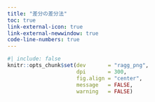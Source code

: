 ```yaml
---
title: "差分の差分法"
toc: true
link-external-icon: true
link-external-newwindow: true
code-line-numbers: true
---
```


```r
#| include: false
knitr::opts_chunk$set(dev       = "ragg_png",
                      dpi       = 300,
                      fig.align = "center",
                      message   = FALSE,
                      warning   = FALSE)
```